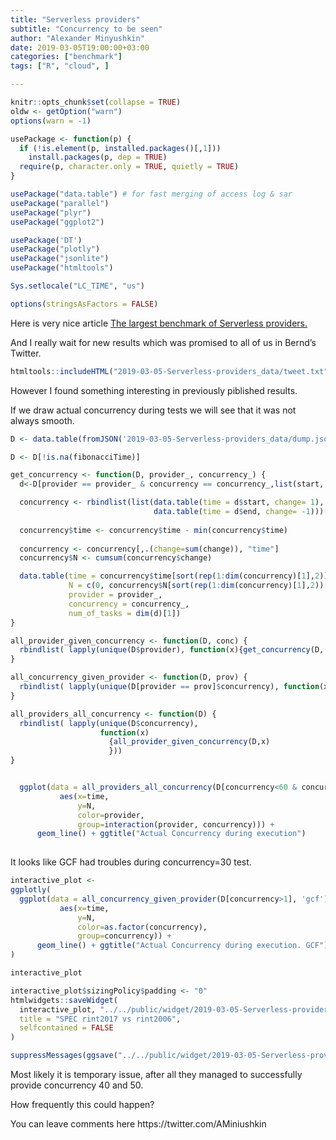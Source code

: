 ```yaml
---
title: "Serverless providers"
subtitle: "Concurrency to be seen"
author: "Alexander Minyushkin"
date: 2019-03-05T19:00:00+03:00
categories: ["benchmark"]
tags: ["R", "cloud", ]

---
```


```r
knitr::opts_chunk$set(collapse = TRUE)
oldw <- getOption("warn")
options(warn = -1)

usePackage <- function(p) {
  if (!is.element(p, installed.packages()[,1]))
    install.packages(p, dep = TRUE)
  require(p, character.only = TRUE, quietly = TRUE)
}

usePackage("data.table") # for fast merging of access log & sar
usePackage("parallel")
usePackage("plyr")
usePackage("ggplot2")

usePackage('DT')
usePackage("plotly")
usePackage("jsonlite")
usePackage("htmltools")

Sys.setlocale("LC_TIME", "us")

options(stringsAsFactors = FALSE)


```

Here is very nice article [The largest benchmark of Serverless providers.](https://medium.com/elbstack/the-largest-benchmark-of-serverless-providers-ac19b55750f4)

And I really wait for new results which was promised to all of us in Bernd's Twitter.

```r
htmltools::includeHTML("2019-03-05-Serverless-providers_data/tweet.txt")
```




However I found something interesting in previously piblished results.

If we draw actual concurrency during tests we will see that it was not always smooth.

```r



D <- data.table(fromJSON('2019-03-05-Serverless-providers_data/dump.json'))

D <- D[!is.na(fibonacciTime)]

get_concurrency <- function(D, provider_, concurrency_) {
  d<-D[provider == provider_ & concurrency == concurrency_,list(start, end),]

  concurrency <- rbindlist(list(data.table(time = d$start, change= 1), 
                                data.table(time = d$end, change= -1)))[order(time)]
  
  concurrency$time <- concurrency$time - min(concurrency$time)
  
  concurrency <- concurrency[,.(change=sum(change)), "time"]
  concurrency$N <- cumsum(concurrency$change)

  data.table(time = concurrency$time[sort(rep(1:dim(concurrency)[1],2))],
             N = c(0, concurrency$N[sort(rep(1:dim(concurrency)[1],2))[1:(2*dim(concurrency)[1] -1)]]),
             provider = provider_,
             concurrency = concurrency_,
             num_of_tasks = dim(d)[1])
}

all_provider_given_concurrency <- function(D, conc) {
  rbindlist( lapply(unique(D$provider), function(x){get_concurrency(D, x, conc)}))
}

all_concurrency_given_provider <- function(D, prov) {
  rbindlist( lapply(unique(D[provider == prov]$concurrency), function(x){get_concurrency(D, prov, x)}))
}

all_providers_all_concurrency <- function(D) {
  rbindlist( lapply(unique(D$concurrency), 
                    function(x)
                      {all_provider_given_concurrency(D,x)
                      }))
}


  ggplot(data = all_providers_all_concurrency(D[concurrency<60 & concurrency>1]), 
           aes(x=time,
               y=N,
               color=provider,
               group=interaction(provider, concurrency))) +
      geom_line() + ggtitle("Actual Concurrency during execution")
  
```

It looks like GCF had troubles during concurrency=30 test. 

```r

interactive_plot <-
ggplotly(
  ggplot(data = all_concurrency_given_provider(D[concurrency>1], 'gcf'), 
           aes(x=time,
               y=N,
               color=as.factor(concurrency),
               group=concurrency)) +
      geom_line() + ggtitle("Actual Concurrency during execution. GCF")  
)

interactive_plot

interactive_plot$sizingPolicy$padding <- "0"
htmlwidgets::saveWidget(
  interactive_plot, "../../public/widget/2019-03-05-Serverless-providers_widget.html", libdir = "lib",
  title = "SPEC rint2017 vs rint2006",
  selfcontained = FALSE
)

suppressMessages(ggsave("../../public/widget/2019-03-05-Serverless-providers_widget.png", dpi="screen"))

```

Most likely it is temporary issue, after all they managed to successfully provide concurrency 40 and 50.

How frequently this could happen?

You can leave comments here https://twitter.com/AMiniushkin

